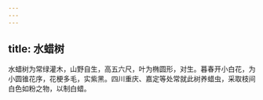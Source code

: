 ```yaml
---
---
---
```

title: 水蜡树
---



水蜡树为常绿灌木，山野自生，高五六尺，叶为椭圆形，对生。暮春开小白花，为小圆锥花序，花梗多毛，实紫黑。四川重庆、嘉定等处常就此树养蜡虫，采取枝间白色如粉之物，以制白蜡。